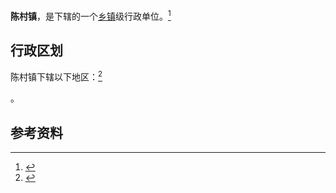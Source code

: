 {{中国乡级行政区|61/03/22/108/000}}

'''陈村镇'''，是{{PRC admin/fullname|61/03/22/108/000|3}}下辖的一个[[乡镇|乡镇]]级行政单位。<ref>{{PRC admin/ref sgc|{{PRC admin/parent|61/03/22/108/000}}}}</ref>

== 行政区划 ==

陈村镇下辖以下地区：<ref>{{PRC admin/ref sgc|61/03/22/108/000}}</ref>

{{PRC admin/children|61/03/22/108/000}}。

== 参考资料 ==

{{reflist}}

{{行政区划小作品}}
{{PRC admin/navcat|61/03/22/108/000}}